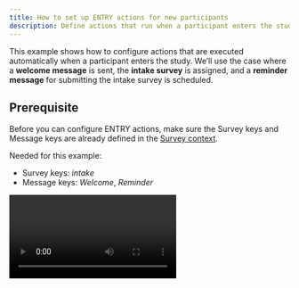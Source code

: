 ```yaml
---
title: How to set up ENTRY actions for new participants
description: Define actions that run when a participant enters the study.
---
```


This example shows how to configure actions that are executed automatically when a participant enters the study. 
We’ll use the case where a **welcome message** is sent, the **intake survey** is assigned, and a **reminder message** for submitting the intake survey is scheduled.

## Prerequisite
Before you can configure ENTRY actions, make sure the Survey keys and Message keys are already defined in the [Survey context](/docs/study-rules-editor/basics/editor-overview#context-editor).

Needed for this example:
- Survey keys: *intake*
- Message keys: *Welcome*, *Reminder*

<Video videoPath="/videos/ENTRY-event.mp4" />

## Follow these steps
<Steps> 
<Step> 
In your study rules dashboard, click the **Entry event handler** section.
</Step> <Step> 
In the ENTRY handler editor, click **"+ add value"**. From the list of available actions, select **"Schedule a message"**. 
</Step> <Step> 
Choose the message type *"Welcome"* you defined in your survey context. 
</Step> <Step>
 Under **"Scheduled for"**, keep **"Get timestamp"** and keep the **offset** at *0 days*. This ensures the welcome message is sent immediately when the participant enters. 
 ![Screenshot of first action for ENTRY handler](../images/entryHandler1.png)
</Step> <Step> 
 Add another action by clicking **"+ add value"** and select **"Add new survey"**. 
</Step> <Step>
  Select the survey key *"intake"*. Add **"Get timestamp"** for **"Available from"** and keep the offset to *0 days* (current timestamp). Leave **"Available until"** empty if the survey should remain available. 
</Step> <Step> 
  Now, add a third action: click **"+ add value"** and select **"Schedule a message"**. 
</Step> <Step> 
  Choose the message *"Reminder"*. 
</Step> <Step> 
  Under **"Scheduled for"**, set an offset such as *3 days*. This ensures the reminder message is sent 3 days after the participant's entry. 
</Step> <Step> 
  Your ENTRY event will now automatically: 
    1. Send a welcome message immediately. 
    2. Assign the intake survey. 
    3. Schedule a reminder message after the defined delay. 
</Step> </Steps>